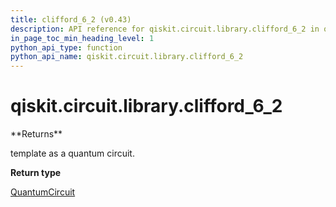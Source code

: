 ```yaml
---
title: clifford_6_2 (v0.43)
description: API reference for qiskit.circuit.library.clifford_6_2 in qiskit v0.43
in_page_toc_min_heading_level: 1
python_api_type: function
python_api_name: qiskit.circuit.library.clifford_6_2
---
```


<span id="qiskit-circuit-library-clifford-6-2" />

# qiskit.circuit.library.clifford\_6\_2

<Function id="qiskit.circuit.library.clifford_6_2" isDedicatedPage={true} github="https://github.com/qiskit/qiskit/tree/stable/0.24/qiskit/circuit/library/templates/clifford/clifford_6_2.py" signature="clifford_6_2()">
  **Returns**

  template as a quantum circuit.

  **Return type**

  [QuantumCircuit](qiskit.circuit.QuantumCircuit "qiskit.circuit.QuantumCircuit")
</Function>

